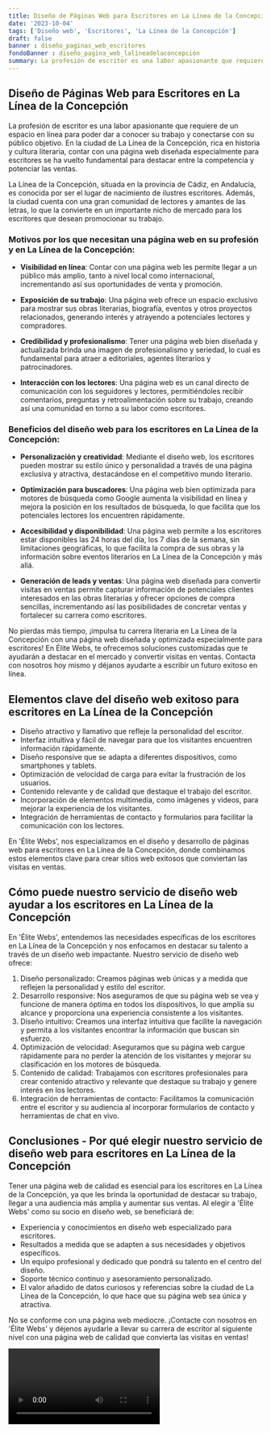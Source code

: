 ```yaml
---
title: Diseño de Páginas Web para Escritores en La Línea de la Concepción
date: '2023-10-04'
tags: ['Diseño web', 'Escritores', 'La Línea de la Concepción']
draft: false
banner : diseño_paginas_web_escritores
fondoBanner : diseño_pagina_web_lalíneadelaconcepción
summary: La profesión de escritor es una labor apasionante que requiere de un espacio en línea para poder dar a conocer su trabajo y conectarse con su público objetivo. En la ciudad de La Línea de la Concepción, rica en historia y cultura literaria, contar con una página web diseñada especialmente para escritores se ha vuelto fundamental para destacar entre la competencia y potenciar las ventas.
---
```


## Diseño de Páginas Web para Escritores en La Línea de la Concepción

La profesión de escritor es una labor apasionante que requiere de un espacio en línea para poder dar a conocer su trabajo y conectarse con su público objetivo. En la ciudad de La Línea de la Concepción, rica en historia y cultura literaria, contar con una página web diseñada especialmente para escritores se ha vuelto fundamental para destacar entre la competencia y potenciar las ventas.

La Línea de la Concepción, situada en la provincia de Cádiz, en Andalucía, es conocida por ser el lugar de nacimiento de ilustres escritores. Además, la ciudad cuenta con una gran comunidad de lectores y amantes de las letras, lo que la convierte en un importante nicho de mercado para los escritores que desean promocionar su trabajo.

### Motivos por los que necesitan una página web en su profesión y en La Línea de la Concepción:

- **Visibilidad en línea**: Contar con una página web les permite llegar a un público más amplio, tanto a nivel local como internacional, incrementando así sus oportunidades de venta y promoción.

- **Exposición de su trabajo**: Una página web ofrece un espacio exclusivo para mostrar sus obras literarias, biografía, eventos y otros proyectos relacionados, generando interés y atrayendo a potenciales lectores y compradores.

- **Credibilidad y profesionalismo**: Tener una página web bien diseñada y actualizada brinda una imagen de profesionalismo y seriedad, lo cual es fundamental para atraer a editoriales, agentes literarios y patrocinadores.

- **Interacción con los lectores**: Una página web es un canal directo de comunicación con los seguidores y lectores, permitiéndoles recibir comentarios, preguntas y retroalimentación sobre su trabajo, creando así una comunidad en torno a su labor como escritores.

### Beneficios del diseño web para los escritores en La Línea de la Concepción:

- **Personalización y creatividad**: Mediante el diseño web, los escritores pueden mostrar su estilo único y personalidad a través de una página exclusiva y atractiva, destacándose en el competitivo mundo literario.

- **Optimización para buscadores**: Una página web bien optimizada para motores de búsqueda como Google aumenta la visibilidad en línea y mejora la posición en los resultados de búsqueda, lo que facilita que los potenciales lectores los encuentren rápidamente.

- **Accesibilidad y disponibilidad**: Una página web permite a los escritores estar disponibles las 24 horas del día, los 7 días de la semana, sin limitaciones geográficas, lo que facilita la compra de sus obras y la información sobre eventos literarios en La Línea de la Concepción y más allá.

- **Generación de leads y ventas**: Una página web diseñada para convertir visitas en ventas permite capturar información de potenciales clientes interesados en las obras literarias y ofrecer opciones de compra sencillas, incrementando así las posibilidades de concretar ventas y fortalecer su carrera como escritores.

No pierdas más tiempo, ¡impulsa tu carrera literaria en La Línea de la Concepción con una página web diseñada y optimizada especialmente para escritores! En Élite Webs, te ofrecemos soluciones customizadas que te ayudarán a destacar en el mercado y convertir visitas en ventas. Contacta con nosotros hoy mismo y déjanos ayudarte a escribir un futuro exitoso en línea.

<GifSeo />

<Cta />

## Elementos clave del diseño web exitoso para escritores en La Línea de la Concepción

- Diseño atractivo y llamativo que refleje la personalidad del escritor.
- Interfaz intuitiva y fácil de navegar para que los visitantes encuentren información rápidamente.
- Diseño responsive que se adapta a diferentes dispositivos, como smartphones y tablets.
- Optimización de velocidad de carga para evitar la frustración de los usuarios.
- Contenido relevante y de calidad que destaque el trabajo del escritor.
- Incorporación de elementos multimedia, como imágenes y videos, para mejorar la experiencia de los visitantes.
- Integración de herramientas de contacto y formularios para facilitar la comunicación con los lectores.

En 'Élite Webs', nos especializamos en el diseño y desarrollo de páginas web para escritores en La Línea de la Concepción, donde combinamos estos elementos clave para crear sitios web exitosos que conviertan las visitas en ventas.

## Cómo puede nuestro servicio de diseño web ayudar a los escritores en La Línea de la Concepción

En 'Élite Webs', entendemos las necesidades específicas de los escritores en La Línea de la Concepción y nos enfocamos en destacar su talento a través de un diseño web impactante. Nuestro servicio de diseño web ofrece:

1. Diseño personalizado: Creamos páginas web únicas y a medida que reflejen la personalidad y estilo del escritor.
2. Desarrollo responsive: Nos aseguramos de que su página web se vea y funcione de manera óptima en todos los dispositivos, lo que amplía su alcance y proporciona una experiencia consistente a los visitantes.
3. Diseño intuitivo: Creamos una interfaz intuitiva que facilite la navegación y permita a los visitantes encontrar la información que buscan sin esfuerzo.
4. Optimización de velocidad: Aseguramos que su página web cargue rápidamente para no perder la atención de los visitantes y mejorar su clasificación en los motores de búsqueda.
5. Contenido de calidad: Trabajamos con escritores profesionales para crear contenido atractivo y relevante que destaque su trabajo y genere interés en los lectores.
6. Integración de herramientas de contacto: Facilitamos la comunicación entre el escritor y su audiencia al incorporar formularios de contacto y herramientas de chat en vivo.

## Conclusiones - Por qué elegir nuestro servicio de diseño web para escritores en La Línea de la Concepción

Tener una página web de calidad es esencial para los escritores en La Línea de la Concepción, ya que les brinda la oportunidad de destacar su trabajo, llegar a una audiencia más amplia y aumentar sus ventas. Al elegir a 'Élite Webs' como su socio en diseño web, se beneficiará de:

- Experiencia y conocimientos en diseño web especializado para escritores.
- Resultados a medida que se adapten a sus necesidades y objetivos específicos.
- Un equipo profesional y dedicado que pondrá su talento en el centro del diseño.
- Soporte técnico continuo y asesoramiento personalizado.
- El valor añadido de datos curiosos y referencias sobre la ciudad de La Línea de la Concepción, lo que hace que su página web sea única y atractiva.

No se conforme con una página web mediocre. ¡Contacte con nosotros en 'Élite Webs' y déjenos ayudarle a llevar su carrera de escritor al siguiente nivel con una página web de calidad que convierta las visitas en ventas!

<Video />

<CtaBot job='Escritores' city='La Línea de la Concepción'/>

<Gmaps query='La Línea de la Concepción+españa+maps' />